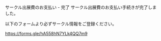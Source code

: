 
<SEO title="サークル出展費のお支払い完了"/>

<SectionHeader text="SUCCESS" pageHeader>
サークル出展費のお支払い - 完了
</SectionHeader>

<MdxContainer>
サークル出展費のお支払い手続きが完了しました。

以下のフォームより必ずサークル情報をご登録ください。

https://forms.gle/hA558hN7YLk4QQ7m9

</MdxContainer>


